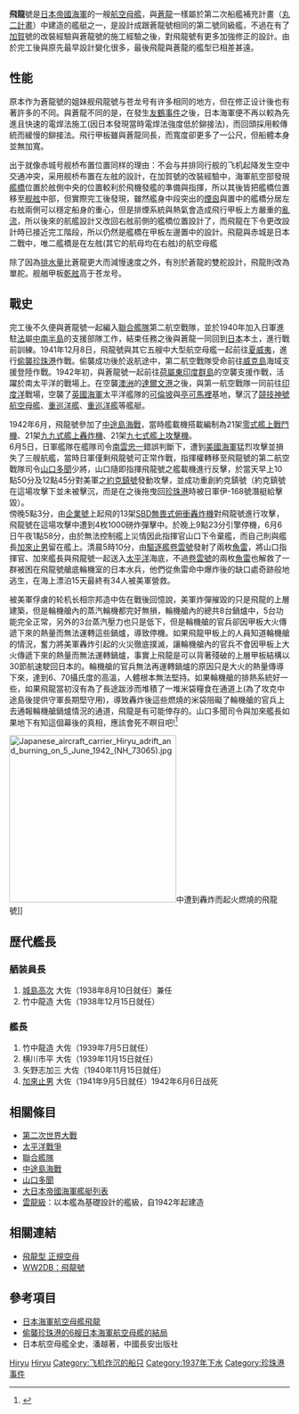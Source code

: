 {{noteTA
|G1=Military
|G2=Shipname
|1=zh-cn:干舷; zh-tw:乾舷; zh-hk:乾舷;
|2=zh-Hans:奇跡; zh-Hant:奇蹟;
}}
{{軍艦模板
|名稱= 飛龍 [[File:Naval_Ensign_of_Japan.svg|30px]]<br /><small>{{lang|ja|ひりゅう}}</small>
|圖片= [[File:Japanese_aircraft_carrier_Hiryu_1939.jpg|300px]]
|照片說明=剛完工不久後於[[橫須賀|橫須賀]]港內的照片
|名稱2=
|圖片2=
|照片說明2=
|艦種= [[航空母艦|航空母艦]]
|艦級= 蒼龍級
|製造= [[橫須賀|橫須賀]]海軍工廠
|動工= 1936年7月8日
|下水= 1937年11月16日
|服役= 1939年7月5日
|退役= 
|結局= 1942年6月6日遭重创后自沉
|除籍= 1942年9月25日
|基準= 17,300噸
|滿載= 
|長度= 227.35公尺、216.9m（飛行甲板）
|闊度= 22.32公尺、27m（飛行甲板）
|吃水= 7.84公尺
|極速= 34.5節
|引擎= 4具艦本式All-Geared蒸氣渦輪機.4軸
|鍋爐= 8具號艦本式重油鍋爐
|燃料= 重油：3,750噸
|出力= 153,000匹
|續航= 8000浬（14節）
|乘員= 1,103人
|裝甲= 水線帶：140mm
|艦載機= 標準57、備用16<br />艦戦18、艦爆18、艦攻18（1941年12月）
|裝備= 雙聯裝127公厘40倍徑[[高射炮|高射炮]]6座<br />雙聯裝25公厘高射炮5座<br />三聯裝25公厘高射炮7座
|其它= 飛行甲板降落識別字母：ヒ
}}
'''飛龍'''號是[[日本帝國海軍|日本帝國海軍]]的一艘[[航空母艦|航空母艦]]，與[[蒼龍號航空母艦|蒼龍]]一樣屬於第二次船艦補充計畫（[[丸二計畫|丸二計畫]]）中建造的艦艇之一，是設計成跟蒼龍號相同的第二號同級艦，不過在有了[[加賀號航空母艦|加賀]]號的改裝經驗與蒼龍號的施工經驗之後，對飛龍號有更多加強修正的設計。由於完工後與原先最早設計變化很多，最後飛龍與蒼龍的艦型已相差甚遠。

== 性能 ==
原本作为蒼龍號的姐妹舰飛龍號与苍龙号有许多相同的地方，但在修正设计後也有著許多的不同。與蒼龍不同的是，在發生[[友鶴事件|友鶴事件]]之後，日本海軍便不再以較為先進且快速的電焊法施工(因日本發現當時電焊法強度低於鉚接法)，而回頭採用較傳統而緩慢的鉚接法。飛行甲板雖與蒼龍同長，而寬度卻更多了一公尺，但船體本身並無加寬。

出于就像赤城号舰桥布置位置同样的理由：不会与并排同行舰的飞机起降发生空中交通冲突，采用舰桥布置在左舷的設計，在加賀號的改裝經驗中，海軍航空部發現[[艦橋|艦橋]]位置於舷側中央的位置較利於飛機發艦的準備與指揮，所以其後皆把艦橋位置移至[[舰舷|舰舷]]中部，但實際完工後發現，雖然艦身中段突出的[[煙囪|煙囪]]與置中的艦橋分居左右舷兩側可以穩定船身的重心，但是排煙系統與熱氣會造成飛行甲板上方嚴重的[[亂流|亂流]]，所以後來的航艦設計又改回右舷前側的艦橋位置設計了，而飛龍在下令更改設計時已接近完工階段，所以仍然是艦橋在甲板左邊置中的設計。飛龍與赤城是日本二戰中，唯二艦橋是在左舷(其它的航母均在右舷)的航空母艦

除了因為[[排水量|排水量]]比蒼龍更大而減慢速度之外，有別於蒼龍的雙舵設計，飛龍則改為單舵。舰艏甲板[[乾舷|乾舷]]高于苍龙号。

== 戰史 ==
完工後不久便與蒼龍號一起編入[[聯合艦隊|聯合艦隊]]第二航空戰隊，並於1940年加入日軍進駐[[法國|法]]屬[[中南半島|中南半島]]的支援部隊工作，結束任務之後與蒼龍一同回到[[日本|日本]]本土，進行戰前訓練。1941年12月8日，飛龍號與其它五艘中大型航空母艦一起前往[[夏威夷|夏威夷]]，進行[[偷襲珍珠港|偷襲珍珠港]]作戰。偷襲成功後於返航途中，第二航空戰隊受命前往[[威克島|威克島]]海域支援登陸作戰。1942年初，與蒼龍號一起前往[[荷屬東印度群島|荷屬東印度群島]]的空襲支援作戰，活躍於南太平洋的戰場上。在空襲[[澳洲|澳洲]]的[[達爾文港|達爾文港]]之後，與第一航空戰隊一同前往[[印度洋|印度洋]]戰場，空襲了[[英國皇家海軍|英國海軍]]太平洋艦隊的[[可倫坡|可倫坡]]與[[亭可馬裡|亭可馬裡]]基地，擊沉了[[競技神號航空母艦_(1923年)|競技神號航空母艦]]、[[重巡洋艦|重巡洋艦]]{{link-en|多塞特郡號重巡洋艦|HMS Dorsetshire (40)|多塞特郡號}}、[[重巡洋艦|重巡洋艦]]{{link-en|康沃爾號重巡洋艦|HMS Cornwall (56)|康沃爾號}}等艦艇。

1942年6月，飛龍號參加了[[中途島海戰|中途島海戰]]，當時艦載機搭載編制為21架[[零式艦上戰鬥機|零式艦上戰鬥機]]、21架[[九九式艦上轟炸機|九九式艦上轟炸機]]、21架[[九七式艦上攻擊機|九七式艦上攻擊機]]。<br />

6月5日，日軍艦隊在艦隊司令[[南雲忠一|南雲忠一]]錯誤判斷下，遭到[[美國海軍|美國海軍]]猛烈攻擊並損失了三艘航艦，當時日軍僅剩飛龍號可正常作戰，指揮權轉移至飛龍號的第二航空戰隊司令[[山口多聞|山口多聞]]少將，山口隨即指揮飛龍號之艦載機進行反擊，於當天早上10點50分及12點45分對美軍之[[約克鎮號航空母艦_(CV-5)|約克鎮號]]發動攻擊，並成功重創約克鎮號（約克鎮號在這場攻擊下並未被擊沉，而是在之後拖曳回[[珍珠港|珍珠港]]時被日軍伊-168號潛艇給擊毀）。<br />

傍晚5點3分，由[[企業號航空母艦_(CV-6)|企業號]]上起飛的13架[[SBD無畏式俯衝轟炸機|SBD無畏式俯衝轟炸機]]對飛龍號進行攻擊，飛龍號在這場攻擊中遭到4枚1000磅炸彈擊中。於晚上9點23分引擎停機，6月6日午夜1點58分，由於無法控制艦上災情因此指揮官山口下令棄艦，而自己則與艦長[[加來止男|加來止男]]留在艦上。清晨5時10分，由[[驅逐艦|驅逐艦]][[卷云号驱逐舰|卷雲號]]發射了兩枚[[魚雷|魚雷]]，將山口指揮官、加來艦長與飛龍號一起送入[[太平洋|太平洋]]海底，不過[[卷云号驱逐舰|卷雲號]]的兩枚[[魚雷|魚雷]]也解救了一群被困在飛龍號艙底輪機室的日本水兵，他們從魚雷命中爆炸後的缺口處奇跡般地逃生，在海上漂泊15天最終有34人被美軍營救。

被美軍俘虜的轮机长相宗邦造中佐在戰後回憶說，美軍炸彈摧毀的只是飛龍的上層建築，但是輪機艙內的蒸汽輪機都完好無損，輪機艙內的總共8台鍋爐中，5台功能完全正常，另外的3台蒸汽壓力也只是低下，但是輪機艙的官兵卻因甲板大火傳遞下來的熱量而無法運轉這些鍋爐，導致停機。如果飛龍甲板上的人員知道輪機艙的情況，奮力將美軍轟炸引起的火災徹底撲滅，讓輪機艙內的官兵不會因甲板上大火傳遞下來的熱量而無法運轉鍋爐，事實上飛龍是可以背著殘破的上層甲板結構以30節航速駛回日本的。輪機艙的官兵無法再運轉鍋爐的原因只是大火的熱量傳導下來，達到6、70攝氏度的高溫，人體根本無法堅持。如果輪機艙的排熱系統好一些，如果飛龍當初沒有為了長途跋涉而堆積了一堆米袋糧食在通道上(為了攻克中途島後提供守軍長期堅守用)，導致轟炸後這些燃燒的米袋阻礙了輪機艙的官兵上去通報輪機艙鍋爐情況的通道，飛龍是有可能倖存的。山口多聞司令與加來艦長如果地下有知這個幕後的真相，應該會死不瞑目吧!<ref>{{cite book
| title = 日本航空母艦全史
| author = 潘越
| publisher = 中國長安出版社
| date = 2016-03
| isbn = 978-7562498469}}</ref>

[[File:Japanese_aircraft_carrier_Hiryu_adrift_and_burning_on_5_June_1942_(NH_73065).jpg|300px]]中遭到轟炸而起火燃燒的飛龍號]]

== 歴代艦長 ==
=== 舾装員長 ===
#[[城島高次|城島高次]] 大佐（1938年8月10日就任）兼任 
#竹中龍造 大佐（1938年12月15日就任） 

=== 艦長 ===
#竹中龍造 大佐（1939年7月5日就任） 
#横川市平 大佐（1939年11月15日就任） 
#矢野志加三 大佐（1940年11月15日就任） 
#[[加來止男|加來止男]] 大佐（1941年9月5日就任）1942年6月6日战死

== 相關條目 ==
*[[第二次世界大戰|第二次世界大戰]]
*[[太平洋戰爭|太平洋戰爭]]
*[[聯合艦隊|聯合艦隊]]
*[[中途島海戰|中途島海戰]]
*[[山口多聞|山口多聞]]
*[[大日本帝國海軍艦艇列表|大日本帝國海軍艦艇列表]]
*[[雲龍級航空母艦|雲龍級]]：以本艦為基礎設計的艦級，自1942年起建造

== 相關連結 ==
*[http://www.masdf.com/spec/sea/japan/hiryu.html 飛龍型 正規空母]
*[http://ww2db.com/ship_spec.php?ship_id=A12 WW2DB：飛龍號]

== 參考項目 ==
{{Commonscat|Hiryu}}
*[https://web.archive.org/web/20070707163501/http://chrisship.myweb.hinet.net/page2-4-6.html 日本海軍航空母艦飛龍]
*[https://web.archive.org/web/20140115073814/http://mil.big5.anhuinews.com/system/2005/01/05/001095507.shtml 偷襲珍珠港的6艘日本海軍航空母艦的結局]
*日本航空母艦全史，潘越著，中國長安出版社
{{二戰日本海軍艦船}}
{{日本航空母艦}}
[[Category:日本航空母艦|Hiryu]]
[[Category:第二次世界大戰航空母艦|Hiryu]]
[[Category:飞机炸沉的船只|Category:飞机炸沉的船只]]
[[Category:1937年下水|Category:1937年下水]]
[[Category:珍珠港事件|Category:珍珠港事件]]